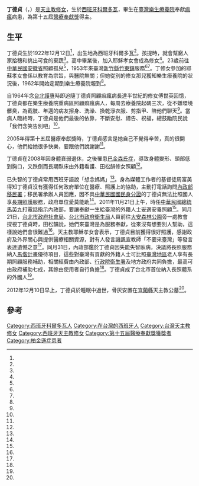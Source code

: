 {{Infobox Biography
|subject_name   = 丁德貞（{{lang|es|Elviva Valentin Martin}}）
|image_name     =
|image_size     = 
|image_caption  =
| Sex = 女
|date_of_birth  = {{Birth date|1922|12|12}}
|place_of_birth = {{flag|Spanish Empire}}[[科爾多瓦_(西班牙)|科爾多瓦]]
|date_of_death  = {{death date and age|mf=yes|2012|12|10|1922|12|12}}
|place_of_death = {{TWN}}[[臺北市|臺北市]]
|occupation     = 修女
| honours =醫療奉獻獎（2005年）
}}

'''丁德貞'''（{{lang-es|Elviva Valentin Martin}}，{{bd|1922年|12月12日|2012年|12月10日|catIdx=Martin,Elviva}}）是[[天主教|天主教]]{{link-en|耶穌孝女會|Daughters of Jesus (Spain)}}[[修女|修女]]，生於[[西班牙|西班牙]][[科爾多瓦_(西班牙)|科爾多瓦]]，畢生在[[臺灣|臺灣]][[樂生療養院|樂生療養院]]奉獻[[痲瘋|痲瘋]]病患，為第十五屆[[醫療奉獻獎|醫療奉獻獎]]得主。

==生平==

丁德貞生於1922年12月12日<ref name="吳曼寧"/>，出生地為西班牙科爾多瓦<ref name="陳建仁"/>。孩提時，就會幫窮人家拾穗和挑出可食的棄蔬<ref name="李淑娟"/>。高中畢業後，加入耶穌孝女會成為修女<ref name="陳建仁"/>。23歲前往[[中華民國安徽省|中華民國安徽省]]照顧孤兒<ref name="李淑娟"/>，1953年來臺灣[[新竹縣|新竹縣]][[竹東鎮|竹東鎮]]服務<ref name="吳曼寧"/><ref name="陳建仁"/>。丁修女參加的耶蘇孝女會係以教育為宗旨，與醫院無關；但她從別的修女那兒獲知樂生療養院的狀況後，1962年開始定期到樂生療養院報到<ref name="李淑娟"/>。

自1964年念[[台北護專|台北護專]]時即追隨丁德貞照顧痲瘋病長達半世紀的修女傅世英回憶，丁德貞都在樂生療養院重病區照顧痲瘋病人，每周去療養院起碼三次，從不嫌環境髒臭，為截肢、年邁的病友擦身、洗澡、換乾淨衣服、剪指甲、陪他們聊天<ref name="石文南"/>。當病人臨終時，丁德貞是他們最後的依靠，不斷安慰、禱告、祝福，總鼓勵院民說「我們含笑告別吧」<ref name="李淑娟"/>。

2005年得第十五屆醫療奉獻獎時，丁德貞感言是她自己不覺得辛苦，真的很開心，他們給她很多快樂，要跟他們說謝謝<ref name="張耀懋"/>。

丁德貞在2008年因身體衰弱退休，之後罹患[[巴金森氏症|巴金森氏症]]，導致身體變形、頭部低到胸口，又跌倒而長期臥床由外籍看護、田松韻修女照顧<ref name="石文南"/>。

已失智的丁德貞常用西班牙語說「想念媽媽」<ref name="石文南"/>。身為媒體工作者的基督徒周富美得知丁德貞沒有獲得任何政府單位在醫療、照護上的協助，主動打電話詢問[[內政部移民署|內政部移民署]]；移民署承辦人員回應，因不具[[中華民國國民身分證|中華民國國民身分證]]的丁德貞無法比照國人享[[長期照護|長期照護]]服務，政府單位愛莫能助<ref name="林宜瑩"/>。2011年11月21日上午，時任[[中華民國總統|中華民國總統]][[馬英九|馬英九]]打電話指示內政部，要讓奉獻一生給臺灣的外籍人士妥適安養照顧<ref name="曾薏蘋、邱俐穎"/>。同月21日，[[台北市政府社會局|台北市政府社會局]]、[[台北市政府衛生局|台北市政府衛生局]]人員前往[[大安森林公園|大安森林公園]]旁一處教會探視丁德貞時，田松韻說，她們來臺灣是為服務奉獻，從來沒有想要別人幫助，這樣說她們會很難過<ref name="2011-11-22"/>。天主教耶穌孝女會表示，丁德貞目前獲得很好照護，感謝政府及外界關心與提供醫療相關資源，對有人發言譏諷宣教師「不要來臺灣」等發言表達遺憾之意<ref name="林宜瑩"/>。同月31日，內政部鑑於丁德貞因失能失智臥病，決議將長照服務納入[[馬偕計畫|馬偕計畫]]優待項目，這些對臺灣有貢獻的外籍人士可比照[[臺灣地區|臺灣地區]]老人享有長期照顧服務補助，相關經費由內政部、[[行政院衛生署|行政院衛生署]]及地方政府共同負擔，最高可由政府補助七成，其餘由使用者自行負擔<ref name="管婺媛"/>。丁德貞成了台北市首位納入長照體系的外國人<ref name="吳曼寧"/>。

2012年12月10日早上，丁德貞於睡眠中過世，骨灰安置在[[宜蘭縣|宜蘭縣]]天主教公墓<ref name="吳曼寧"/>。

==參考==
{{portal box|人物|西班牙|台灣|醫學|天主教}}
{{reflist|1|refs=

<ref name="林宜瑩">{{Cite news|url=https://tcnn.org.tw/archives/5327|title=修女事件惹議 外國宣教師將納長照|author=林宜瑩|language=zh-tw|publisher=《台灣教會公報》|date=2011-12-27|accessdate=2019-12-10}}</ref>

<ref name="陳建仁">{{Cite news|url=https://health.udn.com/health/story/7415/369933|title=台灣也有史懷哲與德蕾莎|author=[[陳建仁|陳建仁]]|language=zh-tw|publisher=《聯合報》|date=2014-09-23|accessdate=2019-12-10|archive-url=https://web.archive.org/web/20180928112946/https://health.udn.com/health/story/7415/369933|archive-date=2018-09-28|dead-url=no}}</ref>

<ref name="李淑娟">{{Cite news|url=|title=生命的陪伴 第15屆醫療奉獻獎得主素描系列之七　遇見百分百的天使 丁德貞|author=李淑娟|language=zh-tw|publisher=《民生報》|date=2005-04-20|accessdate=}}</ref>

<ref name="張耀懋">{{Cite news|url=|title=丁德貞 好愛樂生病友 陪他們很開心|author=張耀懋、薛桂文、黃靜宜、楊清雄、張雅雯|language=zh-tw|publisher=《民生報》|date=2005-04-24|accessdate=}}</ref>

<ref name="2011-11-22">{{Cite news|url=|title=西籍老修女 為台奉獻　臥病需照料 市府伸援|author=|language=zh-tw|publisher=《Upaper》|date=2011-11-22|accessdate=}}</ref>

<ref name="吳曼寧">{{Cite news|url=|title=在台照顧痲瘋病患半世紀 北市首位納長照外國人　帶著Ｑ版身分證 洋修女丁德貞安息了|author=吳曼寧|language=zh-tw|publisher=《聯合報》|date=2012-12-13|accessdate=}}</ref>

<ref name="石文南">{{Cite news|url=https://tw.news.yahoo.com/守護漢生患者50年-修女病了缺長照-213000222.html |title=失智又跌倒 只能喃喃:我想媽媽　守護漢生患者50年 修女病了缺長照|author=石文南|language=zh-tw|publisher=《中國時報》|date=2011-11-22|accessdate=2019-12-10}}</ref>

<ref name="管婺媛">{{Cite news|url=|title=防範丁修女事件 長照服務擴大|author=管婺媛|language=zh-tw|publisher=《中國時報》|date=2011-12-01|accessdate=}}</ref>

<ref name="曾薏蘋、邱俐穎">{{Cite news|url=|title=馬總統關切 北市府：丁修女符合長照資格|author=曾薏蘋、邱俐穎|language=zh-tw|publisher=《中國時報》|date=2011-11-22|accessdate=}}</ref>
}}

{{DEFAULTSORT:Martin, Elviva Valentin}}
[[Category:西班牙科爾多瓦人|Category:西班牙科爾多瓦人]]
[[Category:在台灣的西班牙人|Category:在台灣的西班牙人]]
[[Category:台灣天主教修女|Category:台灣天主教修女]]
[[Category:西班牙天主教修女|Category:西班牙天主教修女]]
[[Category:第十五屆醫療奉獻獎獲獎者|Category:第十五屆醫療奉獻獎獲獎者]]
[[Category:柏金遜症患者|Category:柏金遜症患者]]